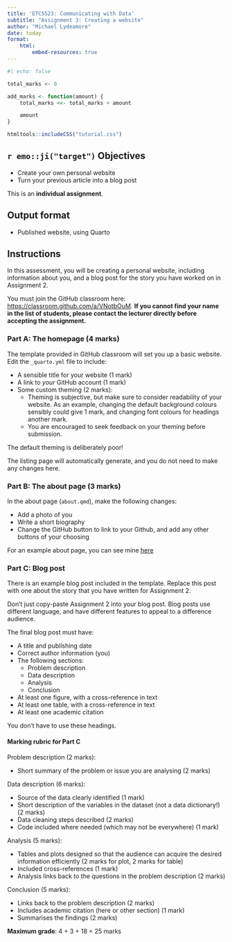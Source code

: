 ```yaml
---
title: 'ETC5523: Communicating with Data'
subtitle: "Assignment 3: Creating a website"
author: "Michael Lydeamore"
date: today
format:
    html:
        embed-resources: true
---
```


```r
#| echo: false

total_marks <- 0

add_marks <- function(amount) {
    total_marks <<- total_marks + amount

    amount
}

```

```r
htmltools::includeCSS("tutorial.css")
```

## `r emo::ji("target")` Objectives

- Create your own personal website
- Turn your previous article into a blog post

::: callout-important
This is an **individual assignment**.
:::

## Output format

- Published website, using Quarto

## Instructions

In this assessment, you will be creating a personal website, including information about you, and a blog post for the story you have worked on in Assignment 2.

::: {.callout-important}

You must join the GitHub classroom here: [https://classroom.github.com/a/VNotbOuM](https://classroom.github.com/a/VNotbOuM). **If you cannot find your name in the list of students, please contact the lecturer directly before accepting the assignment.**

:::

### Part A: The homepage (4 marks)

The template provided in GitHub classroom will set you up a basic website. Edit the `_quarto.yml` file to include:

* A sensible title for your website (1 mark)
* A link to _your_ GitHub account (1 mark)
* Some custom theming (2 marks):
    * Theming is subjective, but make sure to consider readability of your website. As an example, changing the default background colours sensibly could give 1 mark, and changing font colours for headings another mark.
    * You are encouraged to seek feedback on your theming before submission.

::: {.callout-tip}
The default theming is deliberately poor!
:::

The listing page will automatically generate, and you do not need to make any changes here.

### Part B: The about page (3 marks)

In the about page (`about.qmd`), make the following changes:

* Add a photo of you
* Write a short biography
* Change the GitHub button to link to your Github, and add any other buttons of your choosing

For an example about page, you can see mine [here](https://www.michaellydeamore.com/)

### Part C: Blog post

There is an example blog post included in the template. Replace this post with one about the story that you have written for Assignment 2.

::: {.callout-important}
Don't just copy-paste Assignment 2 into your blog post. Blog posts use different language, and have different features to appeal to a difference audience.
:::

The final blog post must have:

* A title and publishing date
* Correct author information (you)
* The following sections:
    * Problem description
    * Data description
    * Analysis
    * Conclusion
* At least one figure, with a cross-reference in text
* At least one table, with a cross-reference in text
* At least one academic citation

You don't have to use these headings.

#### Marking rubric for Part C

Problem description (2 marks):

* Short summary of the problem or issue you are analysing (2 marks)

Data description (6 marks):

* Source of the data clearly identified (1 mark)
* Short description of the variables in the dataset (not a data dictionary!) (2 marks)
* Data cleaning steps described (2 marks)
* Code included where needed (which may not be everywhere) (1 mark)

Analysis (5 marks):

* Tables and plots designed so that the audience can acquire the desired information efficiently (2 marks for plot, 2 marks for table)
* Included cross-references (1 mark)
* Analysis links back to the questions in the problem description (2 marks)


Conclusion (5 marks):

* Links back to the problem description (2 marks)
* Includes academic citation (here or other section) (1 mark)
* Summarises the findings (2 marks)

**Maximum grade**: 4 + 3 + 18 = 25 marks